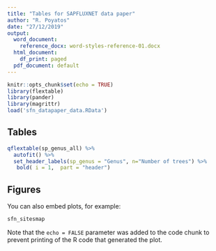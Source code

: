 ```yaml
---
title: "Tables for SAPFLUXNET data paper"
author: "R. Poyatos"
date: "27/12/2019"
output:
  word_document: 
    reference_docx: word-styles-reference-01.docx
  html_document:
    df_print: paged
  pdf_document: default
---
```


```r
knitr::opts_chunk$set(echo = TRUE)
library(flextable)
library(pander)
library(magrittr)
load('sfn_datapaper_data.RData')
```

## Tables

```r
qflextable(sp_genus_all) %>% 
  autofit() %>% 
  set_header_labels(sp_genus = "Genus", n="Number of trees") %>% 
   bold( i = 1,  part = "header")

```
\pagebreak

## Figures

You can also embed plots, for example:

```r
sfn_sitesmap
```

Note that the `echo = FALSE` parameter was added to the code chunk to prevent printing of the R code that generated the plot.
